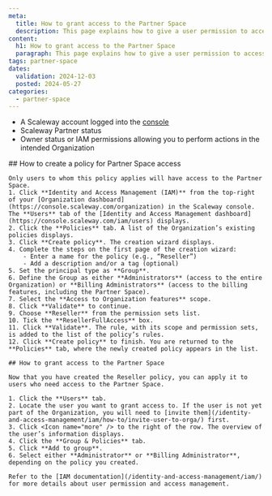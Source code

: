 ```yaml
---
meta:
  title: How to grant access to the Partner Space
  description: This page explains how to give a user permission to access the Partner Space.
content:
  h1: How to grant access to the Partner Space
  paragraph: This page explains how to give a user permission to access the Partner Space.
tags: partner-space 
dates:
  validation: 2024-12-03
  posted: 2024-05-27
categories:
  - partner-space
---
```


<Macro id="requirements" />

- A Scaleway account logged into the [console](https://console.scaleway.com)
- Scaleway Partner status
- Owner status or IAM permissions allowing you to perform actions in the intended Organization

<Tabs id="partner space access">
  <TabsTab label="Read the step-by-step">
    ## How to create a policy for Partner Space access

    Only users to whom this policy applies will have access to the Partner Space. 
    1. Click **Identity and Access Management (IAM)** from the top-right of your [Organization dashboard](https://console.scaleway.com/organization) in the Scaleway console. The **Users** tab of the [Identity and Access Management dashboard](https://console.scaleway.com/iam/users) displays.
    2. Click the **Policies** tab. A list of the Organization’s existing policies displays.
    3. Click **Create policy**. The creation wizard displays.
    4. Complete the steps on the first page of the creation wizard:
        - Enter a name for the policy (e.g., “Reseller”)
        - Add a description and/or a tag (optional)
    5. Set the principal type as **Group**. 
    6. Define the Group as either **Administrators** (access to the entire Organization) or **Billing Administrators** (access to the billing features, including the Partner Space). 
    7. Select the **Access to Organization features** scope.
    8. Click **Validate** to continue. 
    9. Choose **Reseller** from the permission sets list. 
    10. Tick the **ResellerFullAccess** box.
    11. Click **Validate**. The rule, with its scope and permission sets, is added to the list of the policy’s rules.
    12. Click **Create policy** to finish. You are returned to the **Policies** tab, where the newly created policy appears in the list.

    ## How to grant access to the Partner Space

    Now that you have created the Reseller policy, you can apply it to users who need access to the Partner Space. 
    
    1. Click the **Users** tab. 
    2. Locate the user you want to grant access to. If the user is not yet part of the Organization, you will need to [invite them](/identity-and-access-management/iam/how-to/invite-user-to-orga/) first. 
    3. Click <Icon name="more" /> to the right of the row. The overview of the user’s information displays.
    4. Click the **Group & Policies** tab. 
    5. Click **Add to group**. 
    6. Select either **Administrator** or **Billing Administrator**, depending on the policy you created.

    Refer to the [IAM documentation](/identity-and-access-management/iam/) for more details about user permission and access management. 
  </TabsTab>
  <TabsTab label="See guided tour">
    <GuideFlow src="https://app.guideflow.com/embed/mk6novqi6p"/>
  </TabsTab>
</Tabs>